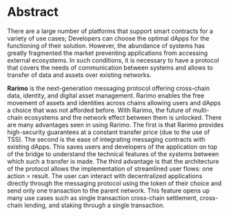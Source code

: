 ---
---

# Abstract

There are a large number of platforms that support smart contracts for a variety of use cases; Developers can choose the optimal dApps for the functioning of their solution. However, the abundance of systems has greatly fragmented the market preventing applications from accessing external ecosystems. In such conditions, it is necessary to have a protocol that covers the needs of communication between systems and allows to transfer of data and assets over existing networks. 

**Rarimo** is the next-generation messaging protocol offering cross-chain data, identity, and digital asset management. Rarimo enables the free movement of assets and identities across chains allowing users and dApps a choice that was not afforded before. With Rarimo, the future of multi-chain ecosystems and the network effect between them is unlocked. There are many advantages seen in using Rarimo. The first is that Rarimo provides high-security guarantees at a constant transfer price (due to the use of TSS). The second is the ease of integrating messaging contracts with existing dApps. This saves users and developers of the application on top of the bridge to understand the technical features of the systems between which such a transfer is made. The third advantage is that the architecture of the protocol allows the implementation of streamlined user flows: one action = result. The user can interact with decentralized applications directly through the messaging protocol using the token of their choice and send only one transaction to the parent network. This feature opens up many use cases such as single transaction cross-chain settlement, cross-chain lending, and staking through a single transaction.
